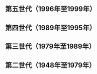 {{CGroupH|name=TyphoonOld|desc=舊颱風命名}}<noinclude>[[Category:公共轉換組模板|{{SUBPAGENAME}}]]

== 第五世代（1996年至1999年） ==
</noinclude>{{CI|zh-tw:凱姆;zh-hk:錦雯}}
{{CI|zh-tw:丹恩;zh-hk:丹尼}}
{{CI|zh-tw:法蘭奇;zh-hk:法蘭基}}
{{CI|zh-tw:葛樂禮;zh-hk:姬羅莉亞}}
{{CI|zh-tw:賀伯;zh-hk:赫拔}}
{{CI|zh-tw:解拉;zh-hk:嘉娜}}
{{CI|zh-tw:依安;zh-hk:伊恩}}
{{CI|zh-tw:裘伊;zh-hk:載儀}}
{{CI|zh-tw:柯克;zh-hk:卻克}}
{{CI|zh-tw:麗莎;zh-hk:麗莎}}
{{CI|zh-tw:馬帝;zh-hk:馬田}}
{{CI|zh-tw:妮奇;zh-hk:麗潔}}
{{CI|zh-tw:歐森;zh-hk:奧臣}}
{{CI|zh-tw:派珀;zh-hk:佩萍}}
{{CI|zh-tw:瑞克;zh-hk:歷克}}
{{CI|zh-tw:湯姆;zh-hk:湯姆}}
{{CI|zh-tw:魏萊特;zh-hk:維奧莉}}
{{CI|zh-tw:韋利;zh-hk:威利}}
{{CI|zh-tw:葉慈;zh-hk:雅芝}}
{{CI|zh-tw:薩恩;zh-hk:贊寧}}
{{CI|zh-tw:艾伯;zh-hk:雅貝爾}}
{{CI|zh-tw:貝絲;zh-hk:貝芙}}
{{CI|zh-tw:卡羅;zh-hk:卡路}}
{{CI|zh-tw:戴兒;zh-hk:汀露}}
{{CI|zh-tw:爾尼;zh-hk:安里}}
{{CI|zh-tw:弗恩;zh-hk:芳雅}}
{{CI|zh-tw:葛雷格;zh-hk:格雷}}
{{CI|zh-tw:漢娜;zh-hk:漢娜}} 
{{CI|zh-tw:依莎;zh-hk:伊莎}} 
{{CI|zh-tw:吉美;zh-hk:占美}} 
{{CI|zh-tw:凱利;zh-hk:姬莉}} 
{{CI|zh-tw:里維;zh-hk:利維}} 
{{CI|zh-tw:瑪琍;zh-hk:曼莉}} 
{{CI|zh-tw:尼斯多;zh-hk:尼士達}} 
{{CI|zh-tw:歐珀;zh-hk:奧蓓}}  
{{CI|zh-tw:羅西;zh-hk:露絲}} 
{{CI|zh-tw:史考特;zh-hk:史葛}} 
{{CI|zh-tw:蒂納;zh-hk:天娜}} 
{{CI|zh-tw:維特;zh-hk:維克托}} 
{{CI|zh-tw:溫妮;zh-hk:芸妮}} 
{{CI|zh-tw:尤力;zh-hk:尤里}} 
{{CI|zh-tw:瑞達;zh-hk:思蒂}}  
{{CI|zh-tw:安珀;zh-hk:艾碧}} 
{{CI|zh-tw:賓英;zh-hk:秉格}} 
{{CI|zh-tw:卡絲;zh-hk:卡絲}} 
{{CI|zh-tw:大衛;zh-hk:大衛}} 
{{CI|zh-tw:艾拉;zh-hk:艾娜}} 
{{CI|zh-tw:福立茲;zh-hk:斐歷士}} 
{{CI|zh-tw:金吉兒;zh-hk:珍芝}} 
{{CI|zh-tw:漢克;zh-hk:漢奇}} 
{{CI|zh-tw:艾文;zh-hk:艾雲}} 
{{CI|zh-tw:瓊恩;zh-hk:鍾茵}} 
{{CI|zh-tw:凱斯;zh-hk:祈輔}} 
{{CI|zh-tw:琳達;zh-hk:蓮達}} 
{{CI|zh-tw:摩特;zh-hk:莫特}} 
{{CI|zh-tw:妮蔻兒;zh-hk:麗歌}} 
{{CI|zh-tw:奧托;zh-hk:奧圖}} 
{{CI|zh-tw:賓妮;zh-hk:彭妮}} 
{{CI|zh-tw:雷克斯;zh-hk:雷士}} 
{{CI|zh-tw:史特拉;zh-hk:斯蒂娜}} 
{{CI|zh-tw:陶德;zh-hk:杜特}} 
{{CI|zh-tw:維琪;zh-hk:慧姬}} 
{{CI|zh-tw:瓦爾道;zh-hk:華爾多}} 
{{CI|zh-tw:楊妮;zh-hk:茵妮}} 
{{CI|zh-tw:瑞伯;zh-hk:謝柏}}  
{{CI|zh-tw:亞力士;zh-hk:雅歷士}} 
{{CI|zh-tw:芭比絲;zh-hk:寶絲}} 
{{CI|zh-tw:奇普;zh-hk:卓拔}} 
{{CI|zh-tw:道恩;zh-hk:丹安}} 
{{CI|zh-tw:艾維絲;zh-hk:艾非斯}} 
{{CI|zh-tw:費絲;zh-hk:菲芙}} 
{{CI|zh-tw:吉爾;zh-hk:格爾}} 
{{CI|zh-tw:赫妲;zh-hk:希麗達}} 
{{CI|zh-tw:艾瑞絲 ;zh-hk:愛莉絲}} 
{{CI|zh-tw:賈可比 ;zh-hk:雅各}} 
{{CI|zh-tw:凱特;zh-hk:姬蒂}} 
{{CI|zh-tw:李歐;zh-hk:利奧}} 
{{CI|zh-tw:瑪姬;zh-hk:瑪姬}} 
{{CI|zh-tw:尼爾;zh-hk:尼爾}} 
{{CI|zh-tw:歐佳;zh-hk:奧嘉}} 
{{CI|zh-tw:保羅;zh-hk:保羅}} 
{{CI|zh-tw:瑞琪兒;zh-hk:慧卓茹}} 
{{CI|zh-tw:山姆;zh-hk:森姆}} 
{{CI|zh-tw:譚亞;zh-hk:泰妮亞}} 
{{CI|zh-tw:威奇爾;zh-hk:維賽爾}} 
{{CI|zh-tw:溫蒂;zh-hk:芸蒂}} 
{{CI|zh-tw:約克;zh-hk:約克}}
{{CI|zh-tw:琪亞;zh-hk:思雅}}<noinclude>

== 第四世代（1989年至1995年） ==
</noinclude>{{CI|zh-tw:安吉菈;zh-hk:安琪拉}}
{{CI|zh-tw:布萊恩;zh-hk:布賴恩}}
{{CI|zh-tw:柯林;zh-hk:歌蓮}}
{{CI|zh-tw:艾爾西;zh-hk:愛茜}}
{{CI|zh-tw:福萊斯;zh-hk:褔雷斯特}}
{{CI|zh-tw:蓋伊;zh-hk:姬伊}}
{{CI|zh-tw:漢特;zh-hk:亨特}}
{{CI|zh-tw:伊瑪;zh-hk:艾瑪}}
{{CI|zh-tw:珂茵;zh-hk:高蓮}}
{{CI|zh-tw:劉易士;zh-hk:路易斯}}
{{CI|zh-tw:瑪麗安;zh-hk:瑪麗安}}
{{CI|zh-tw:那森;zh-hk:彌敦}}
{{CI|zh-tw:歐菲莉;zh-hk:奧菲莉亞}}
{{CI|zh-tw:波西;zh-hk:珀西}}
{{CI|zh-tw:蘿繽;zh-hk:羅萍}}
{{CI|zh-tw:史迪夫;zh-hk:史提夫}}
{{CI|zh-tw:塔莎;zh-hk:泰莎}}
{{CI|zh-tw:費南;zh-hk:維農}}
{{CI|zh-tw:溫諾娜;zh-hk:雲璐娜}}
{{CI|zh-tw:楊希;zh-hk:仁斯}}
{{CI|zh-tw:亞伯;zh-hk:艾貝}}
{{CI|zh-tw:蓓琪;zh-hk:貝姬}}
{{CI|zh-tw:西索;zh-hk:賽西爾}}
{{CI|zh-tw:戴特;zh-hk:黛蒂}}
{{CI|zh-tw:艾德;zh-hk:義德}}
{{CI|zh-tw:芙蘿;zh-hk:芺露}}
{{CI|zh-tw:傑恩;zh-hk:振納}}
{{CI|zh-tw:埃洛;zh-hk:艾拉}}
{{CI|zh-tw:珍納;zh-hk:珍娜}}
{{CI|zh-tw:凱爾;zh-hk:卡魯}}
{{CI|zh-tw:羅拉;zh-hk:露娜}}
{{CI|zh-tw:妮歐;zh-hk:妮爾}}
{{CI|zh-tw:麥克;zh-hk:麥克}}
{{CI|zh-tw:麥尼;zh-hk:曼尼}}
{{CI|zh-tw:奧文;zh-hk:歐文}}
{{CI|zh-tw:佩姬;zh-hk:比芝}}
{{CI|zh-tw:魯斯;zh-hk:羅士}}
{{CI|zh-tw:雪倫;zh-hk:莎朗}} 
{{CI|zh-tw:提姆;zh-hk:添姆}}
{{CI|zh-tw:范妮莎;zh-hk:雲妮莎}}
{{CI|zh-tw:華特;zh-hk:和路迪}}
{{CI|zh-tw:詠妮亞;zh-hk:容雅}}
{{CI|zh-tw:季克;zh-hk:滭奇}}
{{CI|zh-tw:布籃登;zh-hk:布倫登}} 
{{CI|zh-tw:凱特琳;zh-hk:嘉蓮}}
{{CI|zh-tw:道格;zh-hk:德格}}
{{CI|zh-tw:愛麗;zh-hk:艾莉}}
{{CI|zh-tw:弗雷特;zh-hk:法雷德}}
{{CI|zh-tw:葛拉絲;zh-hk:格拉蒂斯}}
{{CI|zh-tw:哈雷;zh-hk:夏里}}
{{CI|zh-tw:艾薇;zh-hk:艾菲}}
{{CI|zh-tw:琴納;zh-hk:金娜}}
{{CI|zh-tw:魯克;zh-hk:路加}} 
{{CI|zh-tw:密瑞兒;zh-hk:梅莉}}
{{CI|zh-tw:耐特;zh-hk:納德}}
{{CI|zh-tw:歐凱特;zh-hk:奧潔}}
{{CI|zh-tw:派特;zh-hk:帕特}}
{{CI|zh-tw:露絲;zh-hk:露芺}}
{{CI|zh-tw:席斯;zh-hk:賽斯}}
{{CI|zh-tw:賽洛瑪;zh-hk:黛瑪}}
{{CI|zh-tw:弗恩;zh-hk:維恩}}
{{CI|zh-tw:薇爾達;zh-hk:維爾達}}
{{CI|zh-tw:尤瑞;zh-hk:俞里}}
{{CI|zh-tw:瑞爾妲;zh-hk:斯露達}}  
{{CI|zh-tw:愛克索;zh-hk:艾素}}
{{CI|zh-tw:芭比;zh-hk:寶碧}} 
{{CI|zh-tw:恰克;zh-hk:察克}} 
{{CI|zh-tw:荻安娜;zh-hk:汀娜}} 
{{CI|zh-tw:奕來;zh-hk:艾里}}
{{CI|zh-tw:費依;zh-hk:菲爾}}
{{CI|zh-tw:蓋瑞;zh-hk:加里}} 
{{CI|zh-tw:海倫;zh-hk:海倫}}
{{CI|zh-tw:艾瑞絲 ;zh-hk:愛莉絲}} 
{{CI|zh-tw:歐文 ;zh-hk:伊文}} 
{{CI|zh-tw:珍妮絲;zh-hk:珍妮斯}} 
{{CI|zh-tw:洛依絲;zh-hk:洛伊斯}}
{{CI|zh-tw:妮娜;zh-hk:蓮娜}}
{{CI|zh-tw:歐馬;zh-hk:奧馬}}
{{CI|zh-tw:寶莉;zh-hk:寶莉}}
{{CI|zh-tw:賴恩;zh-hk:萊恩}}
{{CI|zh-tw:雪貝兒;zh-hk:斯寶}}
{{CI|zh-tw:泰德;zh-hk:戴德}}
{{CI|zh-tw:微奧;zh-hk:華爾}}
{{CI|zh-tw:華德;zh-hk:華德}}
{{CI|zh-tw:伊凡德;zh-hk:伊維特}}
{{CI|zh-tw:薩克;zh-hk:扎克}}
{{CI|zh-tw:梅莉莎;zh-hk:瑪莉莎}}
{{CI|zh-tw:塞爾瑪;zh-hk:特麗莎}}<noinclude>

== 第三世代（1979年至1989年） ==
</noinclude>{{CI|zh-tw:艾麗絲;zh-hk:愛麗斯}}
{{CI|zh-tw:貝絲;zh-hk:貝芙}}
{{CI|zh-tw:白蘭黛;zh-hk:布倫達}} 
{{CI|zh-tw:西仕;zh-hk:賽西爾}}
{{CI|zh-tw:戴特;zh-hk:黛蒂}}
{{CI|zh-tw:艾勒士;zh-hk:愛莉斯}}
{{CI|zh-tw:費依;zh-hk:菲爾}}
{{CI|zh-tw:賀璞;zh-hk:荷貝}}
{{CI|zh-tw:歐敏;zh-hk:伊文}}
{{CI|zh-tw:茱迪;zh-hk:珠蒂}}
{{CI|zh-tw:羅拉;zh-hk:露娜}}
{{CI|zh-tw:南施;zh-hk:蘭茜}}
{{CI|zh-tw:波密拉;zh-hk:柏美娜}}
{{CI|zh-tw:羅杰;zh-hk:羅傑}}
{{CI|zh-tw:狄普;zh-hk:泰培}}
{{CI|zh-tw:薇拉;zh-hk:維娜}}
{{CI|zh-tw:韋恩;zh-hk:韋恩}}
{{CI|zh-tw:艾貝;zh-hk:艾比}}
{{CI|zh-tw:卡門;zh-hk:嘉曼}}
{{CI|zh-tw:艾倫;zh-hk:愛倫}}
{{CI|zh-tw:佛瑞特;zh-hk:褔雷斯特}}
{{CI|zh-tw:喬琪亞;zh-hk:喬治亞}}
{{CI|zh-tw:賀伯特;zh-hk:赫伯特}}
{{CI|zh-tw:艾達;zh-hk:艾黛}}
{{CI|zh-tw:喬伊;zh-hk:喬伊}}
{{CI|zh-tw:開梅;zh-hk:甘茵}}
{{CI|zh-tw:勒克斯;zh-hk:力士}}
{{CI|zh-tw:瑪芝;zh-hk:瑪琪}}
{{CI|zh-tw:諾瑞斯;zh-hk:諾里斯}}
{{CI|zh-tw:歐凱特;zh-hk:奧潔}}
{{CI|zh-tw:露絲;zh-hk:露芺}}
{{CI|zh-tw:斯碧瑞;zh-hk:斯佩里}}
{{CI|zh-tw:賽洛瑪;zh-hk:黛瑪}}
{{CI|zh-tw:費南;zh-hk:維農}}
{{CI|zh-tw:魏恩;zh-hk:雲茵}}
{{CI|zh-tw:亞力士;zh-hk:雅歷士}}
{{CI|zh-tw:貝蒂;zh-hk:比蒂}} 
{{CI|zh-tw:凱瑞;zh-hk:卡里}} 
{{CI|zh-tw:黛納;zh-hk:戴娜}}
{{CI|zh-tw:艾德;zh-hk:義德}}
{{CI|zh-tw:芙瑞達;zh-hk:法妮黛}}
{{CI|zh-tw:傑魯得;zh-hk:杰拉爾}}
{{CI|zh-tw:郝麗;zh-hk:荷莉}}
{{CI|zh-tw:裘恩;zh-hk:琴茵}}
{{CI|zh-tw:凱立;zh-hk:凱利}}
{{CI|zh-tw:琳恩;zh-hk:林茵}}
{{CI|zh-tw:莫瑞;zh-hk:莫里}}
{{CI|zh-tw:奧克頓;zh-hk:奧格登}}
{{CI|zh-tw:費莉絲;zh-hk:菲利斯}}
{{CI|zh-tw:羅依;zh-hk:羅伊}}
{{CI|zh-tw:蘇珊;zh-hk:蘇姍}}
{{CI|zh-tw:賽德;zh-hk:薩德}}
{{CI|zh-tw:范妮莎;zh-hk:雲妮莎}}
{{CI|zh-tw:華倫;zh-hk:華倫}}
{{CI|zh-tw:艾妮絲;zh-hk:愛娜斯}}
{{CI|zh-tw:比爾;zh-hk:比爾}}
{{CI|zh-tw:葛萊拉;zh-hk:嘉麗}}
{{CI|zh-tw:杜爾;zh-hk:多伊爾}}
{{CI|zh-tw:艾爾西;zh-hk:愛茜}}
{{CI|zh-tw:費賓;zh-hk:法比安}}
{{CI|zh-tw:蓋依;zh-hk:姬伊}}
{{CI|zh-tw:海爾;zh-hk:哈爾}}
{{CI|zh-tw:伊瑪;zh-hk:艾瑪}}
{{CI|zh-tw:傑夫;zh-hk:傑夫}}
{{CI|zh-tw:克蒂;zh-hk:吉蒂}}
{{CI|zh-tw:李尹;zh-hk:李爾}}
{{CI|zh-tw:瑪美;zh-hk:瑪媚}}
{{CI|zh-tw:尼爾森;zh-hk:納爾遜}}
{{CI|zh-tw:歐黛莎;zh-hk:奧德薩}}
{{CI|zh-tw:派特;zh-hk:帕特}}
{{CI|zh-tw:魯碧;zh-hk:露比}}
{{CI|zh-tw:斯凱普;zh-hk:史其普}}
{{CI|zh-tw:蒂絲 ;zh-hk:戴絲}}
{{CI|zh-tw:衛奧 ;zh-hk:華爾}}
{{CI|zh-tw:溫諾娜;zh-hk:雲露娜}}
{{CI|zh-tw:佩姬;zh-hk:蓓姬}}<noinclude>

== 第二世代（1948年至1979年） ==
</noinclude>{{CI|zh-tw:黛拉;zh-hk:黛娜}}
{{CI|zh-tw:艾琳;zh-hk:伊蘭}}
{{CI|zh-tw:費依;zh-hk:菲爾}}
{{CI|zh-tw:葛樂禮;zh-hk:姬羅莉亞}}
{{CI|zh-tw:海絲特;zh-hk:克斯黛}}
{{CI|zh-tw:伊瑪;zh-hk:艾瑪}}
{{CI|zh-tw:裘迪;zh-hk:珠蒂}}
{{CI|zh-tw:克蒂;zh-hk:吉蒂}}
{{CI|zh-tw:婀拉;zh-hk:奧娜}}
{{CI|zh-tw:費莉絲;zh-hk:菲莉斯}}
{{CI|zh-tw:莉泰;zh-hk:麗妲}}
{{CI|zh-tw:衛歐拉;zh-hk:維奧娜}}
{{CI|zh-tw:溫妮;zh-hk:芸妮}}
{{CI|zh-tw:貝蒂;zh-hk:比蒂}} 
{{CI|zh-tw:寇拉;zh-hk:柯娜}}
{{CI|zh-tw:都麗絲;zh-hk:桃麗斯}}
{{CI|zh-tw:芙勞西;zh-hk:霍蘿茜}}
{{CI|zh-tw:葛瑞絲;zh-hk:嘉麗絲}}
{{CI|zh-tw:海倫;zh-hk:凱倫}}
{{CI|zh-tw:艾達;zh-hk:艾黛}}
{{CI|zh-tw:裘恩;zh-hk:琴茵}}
{{CI|zh-tw:凱西;zh-hk:嘉菲}}
{{CI|zh-tw:勞那;zh-hk:羅娜}}
{{CI|zh-tw:梅瑞;zh-hk:曼莉}}
{{CI|zh-tw:南施;zh-hk:蘭茜}}
{{CI|zh-tw:歐加;zh-hk:奧嘉}}
{{CI|zh-tw:魯碧;zh-hk:露比}}
{{CI|zh-tw:賽瑞絲;zh-hk:娣妮絲}}
{{CI|zh-tw:衛萊特;zh-hk:維奧莉}}
{{CI|zh-tw:魏達;zh-hk:葦黛}}
{{CI|zh-tw:艾妮達;zh-hk:安妮黛}}
{{CI|zh-tw:畢莉;zh-hk:比麗}}
{{CI|zh-tw:葛萊拉;zh-hk:嘉麗}}
{{CI|zh-tw:戴特;zh-hk:黛蒂}}
{{CI|zh-tw:芙安;zh-hk:法蘭}}
{{CI|zh-tw:艾麗絲;zh-hk:愛莉斯}}
{{CI|zh-tw:凱蒂;zh-hk:姬蒂}}
{{CI|zh-tw:魯依絲;zh-hk:露爾斯}}
{{CI|zh-tw:瑪芝;zh-hk:瑪琪}}
{{CI|zh-tw:白西;zh-hk:柏茜}}
{{CI|zh-tw:露絲;zh-hk:露芙}}
{{CI|zh-tw:莎拉;zh-hk:莎娜}}
{{CI|zh-tw:薇拉;zh-hk:維娜}}
{{CI|zh-tw:萬達;zh-hk:溫黛}}
{{CI|zh-tw:愛美;zh-hk:愛媚}}
{{CI|zh-tw:寶佩;zh-hk:貝貝}}
{{CI|zh-tw:黛納;zh-hk:戴娜}}
{{CI|zh-tw:鶯瑪;zh-hk:愛瑪}}
{{CI|zh-tw:芙瑞達;zh-hk:法妮黛}}
{{CI|zh-tw:吉達;zh-hk:潔黛}}
{{CI|zh-tw:哈莉;zh-hk:夏麗}}
{{CI|zh-tw:艾威;zh-hk:艾菲}}
{{CI|zh-tw:琴恩;zh-hk:珍妮}}
{{CI|zh-tw:開梅;zh-hk:甘茵}}
{{CI|zh-tw:露西;zh-hk:露茜}}
{{CI|zh-tw:瑪麗;zh-hk:瑪麗}}
{{CI|zh-tw:娜定 ;zh-hk:妮艼}}
{{CI|zh-tw:歐莉芙 ;zh-hk:奧麗芙}}
{{CI|zh-tw:玻莉;zh-hk:寶麗}}
{{CI|zh-tw:羅絲;zh-hk:露絲}}
{{CI|zh-tw:雪莉;zh-hk:雪麗}}
{{CI|zh-tw:崔絲;zh-hk:戴莉斯}}
{{CI|zh-tw:佛琴尼;zh-hk:維珍妮亞}}
{{CI|zh-tw:范迪;zh-hk:芸蒂}}<noinclude>
</noinclude>{{CGroupF}}